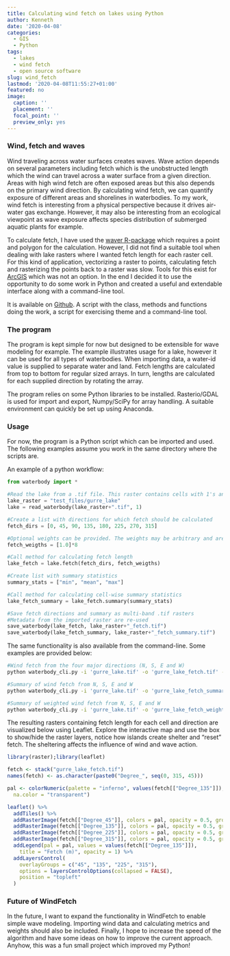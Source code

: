 ```yaml
---
title: Calculating wind fetch on lakes using Python
author: Kenneth
date: '2020-04-08'
categories:
  - GIS
  - Python
tags:
  - lakes
  - wind fetch
  - open source software
slug: wind_fetch
lastmod: '2020-04-08T11:55:27+01:00'
featured: no
image: 
  caption: ''
  placement: ''
  focal_point: ''
  preview_only: yes
---
```


### Wind, fetch and waves

Wind traveling across water surfaces creates waves. Wave action depends on several parameters including fetch which is the unobstructed length which the wind can travel across a water surface from a given direction. Areas with high wind fetch are often exposed areas but this also depends on the primary wind direction. By calculating wind fetch, we can quantify exposure of different areas and shorelines in waterbodies. To my work, wind fetch is interesting from a physical perspective because it drives air-water gas exchange. However, it may also be interesting from an ecological viewpoint as wave exposure affects species distribution of submerged aquatic plants for example.

To calculate fetch, I have used the [waver R-package](https://github.com/pmarchand1/waver) which requires a point and polygon for the calculation. However, I did not find a suitable tool when dealing with lake rasters where I wanted fetch length for each raster cell. For this kind of application, vectorizing a raster to points, calculating fetch and rasterizing the points back to a raster was slow. Tools for this exist for [ArcGIS](https://umesc.usgs.gov/management/dss/wind_fetch_wave_models_2012update.html) which was not an option. In the end I decided it to use the opportunity to do some work in Python and created a useful and extendable interface along with a command-line tool.

It is available on [Github](https://github.com/KennethTM/WindFetch). A script with the class, methods and functions doing the work, a script for exercising theme and a command-line tool.

### The program

The program is kept simple for now but designed to be extensible for wave modeling for example. The example illustrates usage for a lake, however it can be used for all types of waterbodies. When importing data, a water-id value is supplied to separate water and land. Fetch lengths are calculated from top to bottom for regular sized arrays. In turn, lengths are calculated for each supplied direction by rotating the array. 

The program relies on some Python libraries to be installed. Rasterio/GDAL is used for import and export, Numpy/SciPy for array handling. A suitable environment can quickly be set up using Anaconda. 

### Usage

For now, the program is a Python script which can be imported and used. The following examples assume you work in the same directory where the scripts are. 

An example of a python workflow:

```python
from waterbody import *

#Read the lake from a .tif file. This raster contains cells with 1's and 0's, where the 1's represent lake surface
lake_raster = "test_files/gurre_lake"
lake = read_waterbody(lake_raster+".tif", 1)

#Create a list with directions for which fetch should be calculated
fetch_dirs = [0, 45, 90, 135, 180, 225, 270, 315]

#Optional weights can be provided. The weights may be arbitrary and are multiplied with the fetch length
fetch_weigths = [1.0]*8

#Call method for calculating fetch length
lake_fetch = lake.fetch(fetch_dirs, fetch_weigths)

#Create list with summary statistics
summary_stats = ["min", "mean", "max"]

#Call method for calculating cell-wise summary statistics
lake_fetch_summary = lake_fetch.summary(summary_stats)

#Save fetch directions and summary as multi-band .tif rasters
#Metadata from the imported raster are re-used
save_waterbody(lake_fetch, lake_raster+"_fetch.tif")
save_waterbody(lake_fetch_summary, lake_raster+"_fetch_summary.tif")
```

The same functionality is also available from the command-line. Some examples are provided below:

```bash
#Wind fetch from the four major directions (N, S, E and W)
python waterbody_cli.py -i 'gurre_lake.tif' -o 'gurre_lake_fetch.tif' -id 1 -d '0,90,180,270'

#Summary of wind fetch from N, S, E and W
python waterbody_cli.py -i 'gurre_lake.tif' -o 'gurre_lake_fetch_summary.tif' -id 1 -d '0,90,180,270' -s 'min,mean,max'

#Summary of weighted wind fetch from N, S, E and W
python waterbody_cli.py -i 'gurre_lake.tif' -o 'gurre_lake_fetch_weighted_summary.tif' -id 1 -d '0,90,180,270' -w '0.9,1.1,1.35,0.75' -s 'min,mean,max'
```

The resulting rasters containing fetch length for each cell and direction are visualized below using Leaflet. Explore the interactive map and use the box to show/hide the raster layers, notice how islands create shelter and "reset" fetch. The sheltering affects the influence of wind and wave action.

```r
library(raster);library(leaflet)

fetch <- stack("gurre_lake_fetch.tif")
names(fetch) <- as.character(paste0("Degree_", seq(0, 315, 45)))

pal <- colorNumeric(palette = "inferno", values(fetch[["Degree_135"]]),
  na.color = "transparent")

leaflet() %>% 
  addTiles() %>%
  addRasterImage(fetch[["Degree_45"]], colors = pal, opacity = 0.5, group = "45") %>%
  addRasterImage(fetch[["Degree_135"]], colors = pal, opacity = 0.5, group = "135") %>%
  addRasterImage(fetch[["Degree_225"]], colors = pal, opacity = 0.5, group = "225") %>%
  addRasterImage(fetch[["Degree_315"]], colors = pal, opacity = 0.5, group = "315") %>%
  addLegend(pal = pal, values = values(fetch[["Degree_135"]]),
    title = "Fetch (m)", opacity = 1) %>% 
  addLayersControl(
    overlayGroups = c("45", "135", "225", "315"),
    options = layersControlOptions(collapsed = FALSE),
    position = "topleft"
  )
```


### Future of WindFetch

In the future, I want to expand the functionality in WindFetch to enable simple wave modeling. Importing wind data and calculating metrics and weights should also be included. Finally, I hope to increase the speed of the algorithm and have some ideas on how to improve the current approach. Anyhow, this was a fun small project which improved my Python!